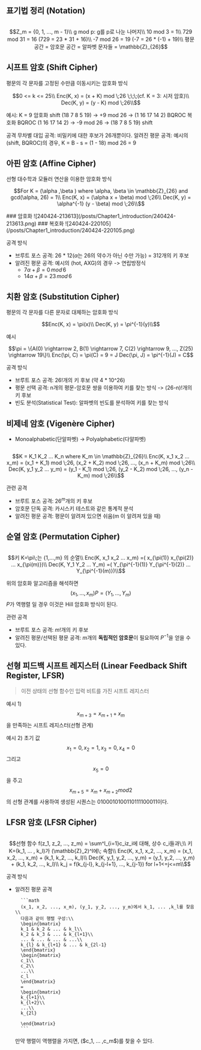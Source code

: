 ## 표기법 정리 (Notation)
<Math>

```math
Z_m = {0, 1, ..., m - 1}\\
g mod p: g를 p로 나눈 나머지\\
10 mod 3 = 1\\
729 mod 31 = 16 (729 = 23 * 31 + 16)\\
-7 mod 26 = 19 (-7 = 26 * (-1) + 19)\\
평문 공간 = 암호문 공간 = 알파벳 문자들 = \mathbb{Z}_{26}
```
</Math>

## 시프트 암호 (Shift Cipher)
평문의 각 문자를 고정된 수만큼 이동시키는 암호화 방식
<Math>

```math
0 <= k <= 25\\
Enc(K, x) = (x + K) mod \;26 \;\;\;(cf. K = 3: 시저 암호)\\
Dec(K, y) = (y - K) mod \;26\\
```
</Math>
예시: K = 9
암호화
shift (18 7 8 5 19) → +9 mod 26 → (1 16 17 14 2) BQROC
복호화
BQROC (1 16 17 14 2) → -9 mod 26 → (18 7 8 5 19) shift

공격
무차별 대입 공격: 비밀키에 대한 후보가 26개뿐이다.
알려진 평문 공격: 예시의 (shift, BQROC)의 경우, K = B - s = (1 - 18) mod 26 = 9

## 아핀 암호 (Affine Cipher)
선형 대수학과 모듈러 연산을 이용한 암호화 방식
<Math>

```math
For K = (\alpha ,\beta ) where \alpha, \beta \in \mathbb{Z}_{26} and gcd(\alpha, 26) = 1\\
Enc(K, x) = (\alpha x + \beta) mod \;26\\
Dec(K, y) = \alpha^{-1} (y - \beta) mod \;26\\
```
</Math>
### 암호화
![240424-213613](/posts/Chapter1_introduction/240424-213613.png)
### 복호화
![240424-220105](/posts/Chapter1_introduction/240424-220105.png)

공격 방식
- 브루트 포스 공격: 26 * 12($\alpha$는 26의 약수가 아닌 수만 가능) = 312개의 키 후보
- 알려진 평문 공격: 예시의 (hot, AXG)의 경우 -> 연립방정식
	- $7\alpha + \beta = 0\,mod\,6$
	- $14\alpha + \beta = 23\,mod\,6$

## 치환 암호 (Substitution Cipher)
평문의 각 문자를 다른 문자로 대체하는 암호화 방식
<Math>

```math
Enc(K, x) = \pi(x)\\
Dec(K, y) = \pi^{-1}(y)\\
```
</Math>
예시
<Math>

```math
\pi = \{A(0) \rightarrow 2, B(1) \rightarrow 7, C(2) \rightarrow 9, ..., Z(25) \rightarrow 19\}\\
Enc(\pi, C) = \pi(C) = 9 = J 
Dec(\pi, J) = \pi^{-1}(J) = C
```
</Math>

공격 방식
- 브루트 포스 공격: 26!개의 키 후보 (약 4 * 10^26)
- 평문 선택 공격: n개의 평문-암호문 쌍을 이용하여 키를 찾는 방식 -> (26-n)!개의 키 후보
- 빈도 분석(Statistical Test): 알파벳의 빈도를 분석하여 키를 찾는 방식

## 비제네 암호 (Vigenère Cipher)
- Monoalphabetic(단알파벳) -> Polyalphabetic(다알파벳)
<Math>

```math
K = K_1 K_2 ... K_n where K_m \in \mathbb{Z}_{26}\\
Enc(K, x_1 x_2 ... x_m) = (x_1 + K_1) mod \;26, (x_2 + K_2) mod \;26, ..., (x_n + K_m) mod \;26\\
Dec(K, y_1 y_2 ... y_m) = (y_1 - K_1) mod \;26, (y_2 - K_2) mod \;26, ..., (y_n - K_m) mod \;26\\
```
</Math>

관련 공격
- 브루트 포스 공격: $26^m$개의 키 후보
- 암호문 단독 공격: 카시스키 테스트와 같은 통계적 분석
- 알려진 평문 공격: 평문이 알려져 있으면 쉬움(m 이 알려져 있을 때)

## 순열 암호 (Permutation Cipher)
<Math>

```math
키 K=\pi\;는 {1,...,m} 의 순열\\ 
Enc(K, x_1 x_2 ... x_m) =( x_{\pi(1)} x_{\pi(2)} ... x_{\pi(m)})\\
Dec(K, Y_1 Y_2 ... Y_m) =( Y_{\pi^{-1}(1)} Y_{\pi^{-1}(2)} ... Y_{\pi^{-1}(m)})\\
```
</Math>

위의 암호화 알고리즘을 해석하면
$$(x_1, ...,x_m)P=(Y_1, ... ,Y_m)$$
$P$가 역행렬 일 경우 이것은 Hill 암호화 방식이 된다.

관련 공격
- 브루트 포스 공격: $m!$개의 키 후보
- 알려진 평문/선택된 평문 공격: $m$개의 **독립적인 암호문**이 필요하여 $P^{-1}$을 얻을 수 있다.

## 선형 피드백 시프트 레지스터 (Linear Feedback Shift Register, LFSR)
> 이전 상태의 선형 함수인 입력 비트를 가진 시프트 레지스터

예시 1) $$x_{m+3}=x_{m+1}+x_m$$을 만족하는 시프트 레지스터(선형 관계)

예시 2) 초기 값 $$x_1 = 0, x_2 = 1, x_3 = 0, x_4 = 0$$ 그리고 $$x_5 = 0$$을 주고 $$x_{m+5}=x_{m}+x_{m+2} mod 2$$의 선형 관계를 사용하여 생성된 시퀀스는 $0100010100110111100011$이다.

## LFSR 암호 (LFSR Cipher)
<Math>

```math
선형 함수 f(z_1, z_2, ..., z_m) = \sum^l_{i=1}c_iz_i에 대해, 상수 c_i들과\;\\ 키 K=(k_1, ... , k_l)가 (\mathbb{Z}_2)^l에\; 속함\\
Enc(K, x_1, x_2, ..., x_m) = (x_1, x_2, ..., x_m) + (k_1, k_2, ..., k_l)\\
Dec(K, y_1, y_2, ..., y_m) = (y_1, y_2, ..., y_m) + (k_1, k_2, ..., k_l)\\
k_j = f(k_{j-l}, k_{j-l+1}, ..., k_{j-1}) for l+1<=j<=m\\
```
</Math>

공격 방식
- 알려진 평문 공격
	<Math>

		```math
		(x_1, x_2, ..., x_m), (y_1, y_2, ..., y_m)에서 k_1, ... ,k_l를 찾음\\
		다음과 같이 행렬 구성:\\
		\begin{bmatrix}
		k_1 & k_2 & ... & k_l\\
		k_2 & k_3 & ... & k_{l+1}\\
		... & ... & ... & ...\\
		k_{l} & k_{l+1} & ... & k_{2l-1}
		\end{bmatrix}
		\begin{bmatrix}
		c_1\\
		c_2\\
		...\\
		c_l
		\end{bmatrix}
		=
		\begin{bmatrix}
		k_{l+1}\\
		k_{l+2}\\
		...\\
		k_{2l}
			
		\end{bmatrix}
		```
	</Math>
	만약 행렬이 역행렬을 가지면, ($c_1, ... ,c_m$)를 찾을 수 있다.